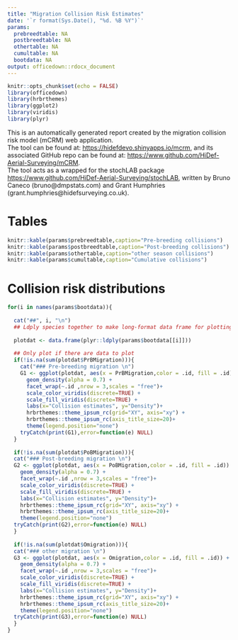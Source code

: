 ```yaml
---
title: "Migration Collision Risk Estimates"
date: '`r format(Sys.Date(), "%d. %B %Y")`'
params:
  prebreedtable: NA
  postbreedtable: NA
  othertable: NA
  cumultable: NA
  bootdata: NA
output: officedown::rdocx_document
---
```


```r
knitr::opts_chunk$set(echo = FALSE)
library(officedown)
library(hrbrthemes)
library(ggplot2)
library(viridis)
library(plyr)
```

This is an automatically generated report created by the migration collision risk model (mCRM) web application.  
The tool can be found at: <https://hidefdevo.shinyapps.io/mcrm>, and its associated GitHub repo can be found at: <https://www.github.com/HiDef-Aerial-Surveying/mCRM>.  
The tool acts as a wrapped for the stochLAB package <https://www.github.com/HiDef-Aerial-Surveying/stochLAB>, written by Bruno Caneco (bruno@dmpstats.com) and Grant Humphries (grant.humphries@hidefsurveying.co.uk).

<!---BLOCK_LANDSCAPE_START--->
# Tables

```r
knitr::kable(params$prebreedtable,caption="Pre-breeding collisions")
knitr::kable(params$postbreedtable,caption="Post-breeding collisions")
knitr::kable(params$othertable,caption="other season collisions")
knitr::kable(params$cumultable,caption="Cumulative collisions")
```
<!---BLOCK_LANDSCAPE_STOP--->

# Collision risk distributions

```r
for(i in names(params$bootdata)){
  
  cat("##", i, "\n")
  ## Ldply species together to make long-format data frame for plotting
  
  plotdat <- data.frame(plyr::ldply(params$bootdata[[i]]))
  
  ## Only plot if there are data to plot
  if(!is.na(sum(plotdat$PrBMigration))){
    cat("### Pre-breeding migration \n")
    G1 <- ggplot(plotdat, aes(x = PrBMigration,color = .id, fill = .id)) +
      geom_density(alpha = 0.7) +
      facet_wrap(~.id ,nrow = 3,scales = "free")+
      scale_color_viridis(discrete=TRUE) +
      scale_fill_viridis(discrete=TRUE) +
      labs(x="Collision estimates", y="Density")+
      hrbrthemes::theme_ipsum_rc(grid="XY", axis="xy") +
      hrbrthemes::theme_ipsum_rc(axis_title_size=20)+
      theme(legend.position="none")
    tryCatch(print(G1),error=function(e) NULL)
  }
  
  if(!is.na(sum(plotdat$PoBMigration))){
  cat("### Post-breeding migration \n")
  G2 <- ggplot(plotdat, aes(x = PoBMigration,color = .id, fill = .id)) +
    geom_density(alpha = 0.7) +
    facet_wrap(~.id ,nrow = 3,scales = "free")+
    scale_color_viridis(discrete=TRUE) +
    scale_fill_viridis(discrete=TRUE) +
    labs(x="Collision estimates", y="Density")+
    hrbrthemes::theme_ipsum_rc(grid="XY", axis="xy") +
    hrbrthemes::theme_ipsum_rc(axis_title_size=20)+
    theme(legend.position="none")
  tryCatch(print(G2),error=function(e) NULL)
  }
  
  if(!is.na(sum(plotdat$Omigration))){
  cat("### other migration \n")
  G3 <- ggplot(plotdat, aes(x = Omigration,color = .id, fill = .id)) +
    geom_density(alpha = 0.7) +
    facet_wrap(~.id ,nrow = 3,scales = "free")+
    scale_color_viridis(discrete=TRUE) +
    scale_fill_viridis(discrete=TRUE) +
    labs(x="Collision estimates", y="Density")+
    hrbrthemes::theme_ipsum_rc(grid="XY", axis="xy") +
    hrbrthemes::theme_ipsum_rc(axis_title_size=20)+
    theme(legend.position="none")
  tryCatch(print(G3),error=function(e) NULL)
  }
}



```









